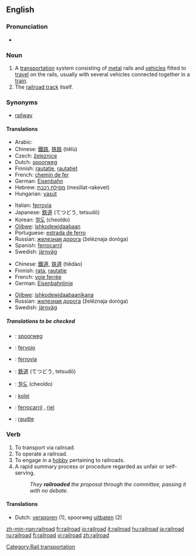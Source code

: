 {{wikipedia}}
==English==

===Pronunciation===
*{{audio|en-us-railroad.ogg|Audio (US)}}

===Noun===
{{en-noun}}

# A [[transportation]] system consisting of [[metal]] rails and [[vehicle]]s fitted to [[travel]] on the rails, usually with several vehicles connected together in a [[train]].
# The [[railroad track]] itself.

===Synonyms===
*[[railway]]

====Translations====
{{trans-top|transportation system}}
*Arabic: {{ARchar|[[سكة الحديد]]}} {{IPAchar|(síket al-ħadīd)}} {{f}}
*Chinese: [[鐵路]], [[铁路]] (tiělù)
* Czech: [[železnice]] {{f}}
*Dutch: [[spoorweg]] {{m}}
*Finnish: [[rautatie]], [[rautatie|rautatiet]]
*French: [[chemin de fer]] {{m}}
*German: [[Eisenbahn]] {{f}}
*Hebrew: [[מסילת רכבת]] (mesillat-rakevet) {{f}}
*Hungarian: [[vasút]]
{{trans-mid}}
*Italian: [[ferrovia]] {{f}}
*Japanese: [[鉄道]] (てつどう, tetsudō)
*Korean: [[철도]] (cheoldo)
*[[Ojibwe]]: [[ishkodewidaabaan]]
*Portuguese: [[estrada de ferro]] {{f}}
*Russian: [[железная дорога]] (želéznaja doróga) {{f}}
*Spanish: [[ferrocarril]] {{m}}
*Swedish: [[järnväg]] {{c}}
{{trans-bottom}}

{{trans-top|the track itself}}
*Chinese: [[鐵道]], [[铁道]] (tiědào)
*Finnish: [[rata]], [[rautatie]]
*French: [[voie ferrée]] {{f}}
*German: [[Eisenbahnlinie]] {{f}}
{{trans-mid}}
*[[Ojibwe]]: [[ishkodewidaabaanikana]]
*Russian: [[железная дорога]] (želéznaja doróga) {{f}}
*Swedish: [[järnväg]] {{c}}
{{trans-bottom}}

=====Translations to be checked=====
{{checktrans}}
*{{ttbc|Dutch}}: [[spoorweg]] {{m}}
*{{ttbc|Esperanto}}: [[fervojo]]
*{{ttbc|Italian}}: [[ferrovia]] {{f}}
*{{ttbc|Japanese}}: [[鉄道]] (てつどう, tetsudō)
*{{ttbc|Korean}}: [[철도]] (cheoldo)
*{{ttbc|Polish}}: [[kolej]] {{f}}
*{{ttbc|Spanish}}: [[ferrocarril]] {{m}}, [[riel]] {{m}}
*{{ttbc|Veps}}: [[raudte]]

===Verb===
{{en-verb}}

# To transport via railroad.
# To operate a railroad.
# To engage in a [[hobby]] pertaining to railroads.
# A rapid summary process or procedure regarded as unfair or self-serving.
#:''They '''railroaded''' the proposal through the committee, passing it with no debate.''

====Translations====
{{rfc-trans}}
*Dutch: [[versporen]] (1), spoorweg [[uitbaten]] (2)

[[Category:Rail transportation]]

[[zh-min-nan:railroad]]
[[fr:railroad]]
[[io:railroad]]
[[it:railroad]]
[[hu:railroad]]
[[ja:railroad]]
[[ru:railroad]]
[[fi:railroad]]
[[vi:railroad]]
[[zh:railroad]]